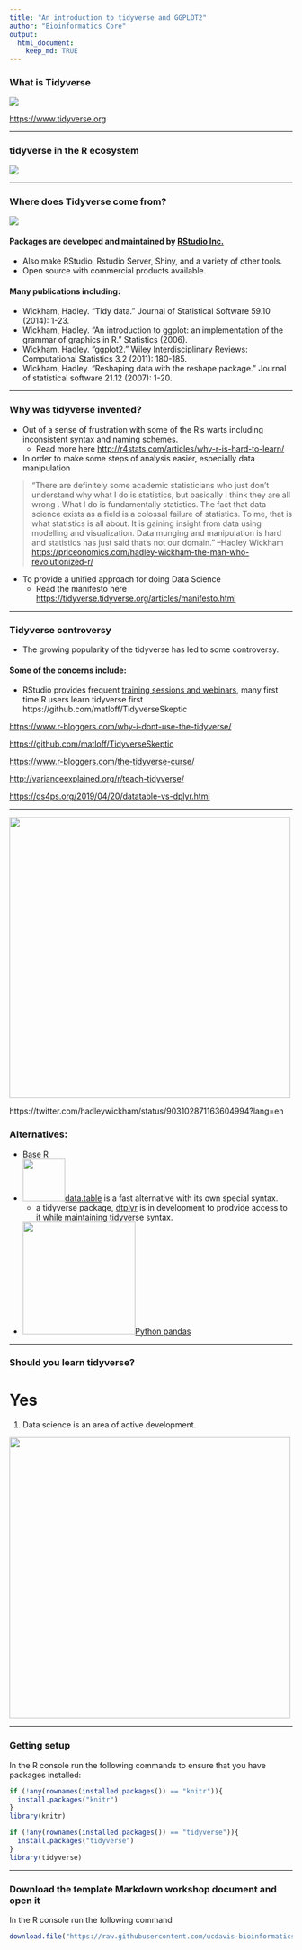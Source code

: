 ```yaml
---
title: "An introduction to tidyverse and GGPLOT2"
author: "Bioinformatics Core"
output: 
  html_document:
    keep_md: TRUE
---
```



### What is Tidyverse

![](https://raw.githubusercontent.com/ucdavis-bioinformatics-training/2019-Winter-Bioinformatics_Command_Line_and_R_Prerequisites_Workshop/tidy/Intro_to_R/Intro2R/Intro_to_tidyverse_and_ggplot2_images/whatistidyverse.png)

<https://www.tidyverse.org>

***

### tidyverse in the R ecosystem

![](https://raw.githubusercontent.com/ucdavis-bioinformatics-training/2019-Winter-Bioinformatics_Command_Line_and_R_Prerequisites_Workshop/tidy/Intro_to_R/Intro2R/Intro_to_tidyverse_and_ggplot2_images/tidyverse_place.png)

***

### Where does Tidyverse come from?

![](https://raw.githubusercontent.com/ucdavis-bioinformatics-training/2019-Winter-Bioinformatics_Command_Line_and_R_Prerequisites_Workshop/tidy/Intro_to_R/Intro2R/Intro_to_tidyverse_and_ggplot2_images/Intro_to_tidyverse_and_ggplot2_images/RSTUDIO.png)

#### Packages are developed and maintained by [RStudio Inc.](https://rstudio.com/) 
* Also make RStudio, Rstudio Server, Shiny, and a variety of other tools.
* Open source with commercial products available. 

#### Many publications including:
* Wickham, Hadley. "Tidy data." Journal of Statistical Software 59.10 (2014): 1-23.
* Wickham, Hadley. "An introduction to ggplot: an implementation of the grammar of graphics in R." Statistics (2006).
* Wickham, Hadley. "ggplot2." Wiley Interdisciplinary Reviews: Computational Statistics 3.2 (2011): 180-185. 
* Wickham, Hadley. "Reshaping data with the reshape package." Journal of statistical software 21.12 (2007): 1-20.

***

### Why was tidyverse invented?

* Out of a sense of frustration with some of the R's warts including inconsistent syntax and naming schemes.
  * Read more here <http://r4stats.com/articles/why-r-is-hard-to-learn/> 

* In order to make some steps of analysis easier, especially data manipulation

>“There are definitely some academic statisticians who just don’t understand why what I do is statistics, but basically I think they are all wrong . What I do is fundamentally statistics. The fact that data science exists as a field is a colossal failure of statistics. To me, that is what statistics is all about. It is gaining insight from data using modelling and visualization. Data munging and manipulation is hard and statistics has just said that’s not our domain.”
> --Hadley Wickham  <https://priceonomics.com/hadley-wickham-the-man-who-revolutionized-r/>

* To provide a unified approach for doing Data Science 
  * Read the manifesto here <https://tidyverse.tidyverse.org/articles/manifesto.html>

***

### Tidyverse controversy

* The growing popularity of the tidyverse has led to some controversy. 

#### Some of the concerns include:

* RStudio provides frequent [training sessions and webinars](https://resources.rstudio.com/webinars), many first time R users learn tidyverse first  https://github.com/matloff/TidyverseSkeptic




<https://www.r-bloggers.com/why-i-dont-use-the-tidyverse/>

<https://github.com/matloff/TidyverseSkeptic>

<https://www.r-bloggers.com/the-tidyverse-curse/>

<http://varianceexplained.org/r/teach-tidyverse/>

<https://ds4ps.org/2019/04/20/datatable-vs-dplyr.html>

*** 

![](https://raw.githubusercontent.com/ucdavis-bioinformatics-training/2019-Winter-Bioinformatics_Command_Line_and_R_Prerequisites_Workshop/tidy/Intro_to_R/Intro2R/Intro_to_tidyverse_and_ggplot2_images/use_both_meme.png){width=500}

https://twitter.com/hadleywickham/status/903102871163604994?lang=en

### Alternatives:

* Base R
* ![](./Intro_to_tidyverse_and_ggplot2_images/data.table.png){width=75px}[data.table](https://github.com/Rdatatable/data.table/wiki) is a fast alternative with its own special syntax.
  * a tidyverse package, [dtplyr](https://github.com/tidyverse/dtplyr) is in development to prodvide access to it while maintaining tidyverse syntax.
* ![](./Intro_to_tidyverse_and_ggplot2_images/pandas_logo.png){width=200px}[Python pandas](https://pandas.pydata.org/) 


***
### Should you learn tidyverse?

# Yes

1) Data science is an area of active development. 

![](https://raw.githubusercontent.com/ucdavis-bioinformatics-training/2019-Winter-Bioinformatics_Command_Line_and_R_Prerequisites_Workshop/tidy/Intro_to_R/Intro2R/Intro_to_tidyverse_and_ggplot2_images/popularity.png){width=500}


***

### Getting setup

In the R console run the following commands to ensure that you have packages installed:

```r
if (!any(rownames(installed.packages()) == "knitr")){
  install.packages("knitr")
}
library(knitr)

if (!any(rownames(installed.packages()) == "tidyverse")){
  install.packages("tidyverse")
}
library(tidyverse)

```

***

### Download the template Markdown workshop document and open it

In the R console run the following command
```r
download.file("https://raw.githubusercontent.com/ucdavis-bioinformatics-training/2019-Winter-Bioinformatics_Command_Line_and_R_Prerequisites_Workshop/master/Intro_to_R/Intro2R/Intro_to_tidyverse_and_ggplot2.Rmd", "Intro_to_tidyverse_and_ggplot2.Rmd")
```

